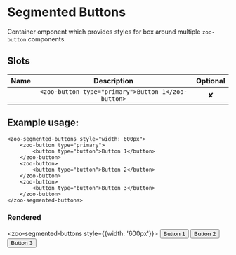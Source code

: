 # Segmented Buttons

Container omponent which provides styles for box around multiple `zoo-button` components.

## Slots
|      **Name**    |           **Description**          | **Optional** | 
| :--------------: | :---------------------------------:|:-----------:|
|                  | `<zoo-button type="primary">Button 1</zoo-button>`| ✘

## Example usage:
	<zoo-segmented-buttons style="width: 600px">
		<zoo-button type="primary">
			<button type="button">Button 1</button>
		</zoo-button>
		<zoo-button>
			<button type="button">Button 2</button>
		</zoo-button>
		<zoo-button>
			<button type="button">Button 3</button>
		</zoo-button>
	</zoo-segmented-buttons>
### Rendered
<zoo-segmented-buttons style={{width: '600px'}}>
	<zoo-button type="primary">
		<button type="button">Button 1</button>
	</zoo-button>
	<zoo-button>
		<button type="button">Button 2</button>
	</zoo-button>
	<zoo-button>
		<button type="button">Button 3</button>
	</zoo-button>
</zoo-segmented-buttons>